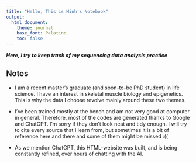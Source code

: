 ```yaml
---
title: "Hello, This is Minh's Notebook"
output:
  html_document:
    theme: journal
    base_font: Palatino
    toc: false
---
```


***Here, I try to keep track of my sequencing data analysis practice***

## Notes

-   I am a recent master's graduate (and soon-to-be PhD student) in life science. I have an interest in skeletal muscle biology and epigenetics. This is why the data I choose revolve mainly around these two themes.

-   I've been trained mostly at the bench and am not very good at computer in general. Therefore, most of the codes are generated thanks to Google and ChatGPT. I'm sorry if they don't look neat and tidy enough. I will try to cite every source that I learn from, but sometimes it is a bit of reference here and there and some of them might be missed :((

-   As we mention ChatGPT, this HTML-website was built, and is being constantly refined, over hours of chatting with the AI.
